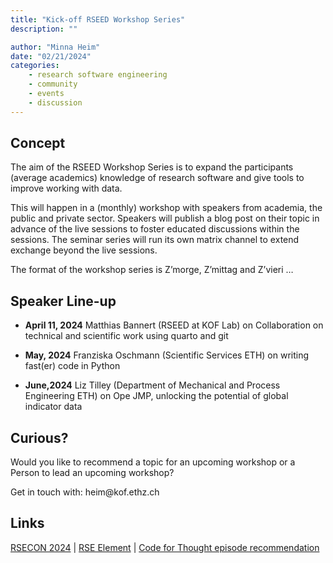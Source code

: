 ```yaml
---
title: "Kick-off RSEED Workshop Series"
description: ""

author: "Minna Heim"
date: "02/21/2024"
categories:
    - research software engineering
    - community
    - events
    - discussion
---
```


## Concept 

The aim of the RSEED Workshop Series is to expand the participants (average academics) knowledge of research software and give tools to improve working with data. 

This will happen in a (monthly) workshop with speakers from academia, the public and private sector. Speakers will publish a blog post on their topic in advance of the live sessions to foster educated discussions within the sessions. The seminar series will run its own matrix channel to extend exchange beyond the live sessions. 

The format of the workshop series is Z'morge, Z'mittag and Z'vieri ...

## Speaker Line-up 

- **April 11, 2024**  Matthias Bannert (RSEED at KOF Lab) on Collaboration on technical and scientific work using quarto and git

- **May, 2024** Franziska Oschmann (Scientific Services ETH) on writing fast(er) code in Python 

- **June,2024** Liz Tilley (Department of Mechanical and Process Engineering ETH) on Ope JMP, unlocking the potential of global indicator data

## Curious?

Would you like to recommend a topic for an upcoming workshop or a Person to lead an upcoming workshop? 

Get in touch with: heim@kof.ethz.ch

## Links

[RSECON 2024](https://rsecon24.society-rse.org) | [RSE Element](https://m.ethz.ch/#/#research-software-engineering-ch:staffchat.ethz.ch) | [Code for Thought episode recommendation](https://codeforthought.buzzsprout.com)

